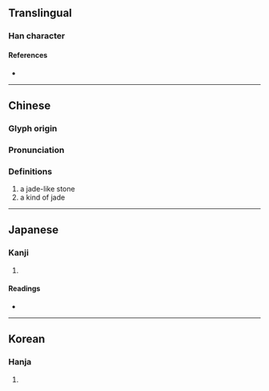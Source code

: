 {{character info}}
==Translingual==

===Han character===
{{Han char|rn=96|rad=玉|as=05|sn=9|four=13160|canj=MGIR|ids=⿰𤣩台}}

====References====
* {{Han ref|kx=0729.180|dkj=20912|dj=1141.090|hdz=21109.060|uh=73C6|ud=29638|bh=CFD4|bd=53204}}

----

==Chinese==
{{zh-forms}}

===Glyph origin===
{{Han etym}}

===Pronunciation===
{{zh-pron
|m=yí
|c=ji4
|mc=y
|oc=y
|cat=
}}

===Definitions===
{{zh-hanzi}}

# a jade-like stone
# a kind of jade

----

==Japanese==

===Kanji===
{{ja-kanji|grade=|rs=玉05}}

# {{rfdef|ja|sort=玉05}}

====Readings====
* {{ja-readings|on=[[い]] (i), [[たい]] (tai)|kun=}}

----

==Korean==

===Hanja===
{{ko-hanja|hangeul=이|eumhun=|rv=i|mr=i|y=i}}

# {{rfdef|ko|sort=玉05}}